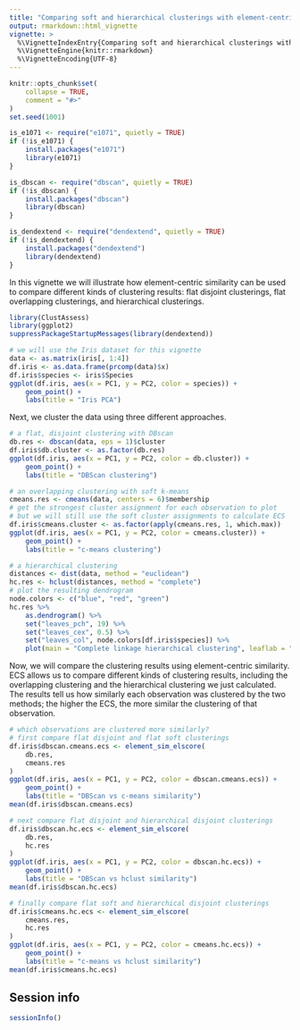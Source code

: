 ```yaml
---
title: "Comparing soft and hierarchical clusterings with element-centric similarity"
output: rmarkdown::html_vignette
vignette: >
  %\VignetteIndexEntry{Comparing soft and hierarchical clusterings with element-centric similarity}
  %\VignetteEngine{knitr::rmarkdown}
  %\VignetteEncoding{UTF-8}
---
```


```r
knitr::opts_chunk$set(
    collapse = TRUE,
    comment = "#>"
)
set.seed(1001)
```

```r
is_e1071 <- require("e1071", quietly = TRUE)
if (!is_e1071) {
    install.packages("e1071")
    library(e1071)
}

is_dbscan <- require("dbscan", quietly = TRUE)
if (!is_dbscan) {
    install.packages("dbscan")
    library(dbscan)
}

is_dendextend <- require("dendextend", quietly = TRUE)
if (!is_dendextend) {
    install.packages("dendextend")
    library(dendextend)
}
```


In this vignette we will illustrate how element-centric similarity can be used
to compare different kinds of clustering results: flat disjoint clusterings, 
flat overlapping clusterings, and hierarchical clusterings.
```r
library(ClustAssess)
library(ggplot2)
suppressPackageStartupMessages(library(dendextend))

# we will use the Iris dataset for this vignette
data <- as.matrix(iris[, 1:4])
df.iris <- as.data.frame(prcomp(data)$x)
df.iris$species <- iris$Species
ggplot(df.iris, aes(x = PC1, y = PC2, color = species)) +
    geom_point() +
    labs(title = "Iris PCA")
```


Next, we cluster the data using three different approaches.
```r
# a flat, disjoint clustering with DBscan
db.res <- dbscan(data, eps = 1)$cluster
df.iris$db.cluster <- as.factor(db.res)
ggplot(df.iris, aes(x = PC1, y = PC2, color = db.cluster)) +
    geom_point() +
    labs(title = "DBScan clustering")

# an overlapping clustering with soft k-means
cmeans.res <- cmeans(data, centers = 6)$membership
# get the strongest cluster assignment for each observation to plot
# but we will still use the soft cluster assignments to calculate ECS
df.iris$cmeans.cluster <- as.factor(apply(cmeans.res, 1, which.max))
ggplot(df.iris, aes(x = PC1, y = PC2, color = cmeans.cluster)) +
    geom_point() +
    labs(title = "c-means clustering")

# a hierarchical clustering
distances <- dist(data, method = "euclidean")
hc.res <- hclust(distances, method = "complete")
# plot the resulting dendrogram
node.colors <- c("blue", "red", "green")
hc.res %>%
    as.dendrogram() %>%
    set("leaves_pch", 19) %>%
    set("leaves_cex", 0.5) %>%
    set("leaves_col", node.colors[df.iris$species]) %>%
    plot(main = "Complete linkage hierarchical clustering", leaflab = "none")
```

Now, we will compare the clustering results using element-centric similarity.
ECS allows us to compare different kinds of clustering results, including
the overlapping clustering and the hierarchical clustering we just 
calculated. The results tell us how similarly each observation was clustered
by the two methods; the higher the ECS, the more similar the clustering
of that observation.
```r
# which observations are clustered more similarly?
# first compare flat disjoint and flat soft clusterings
df.iris$dbscan.cmeans.ecs <- element_sim_elscore(
    db.res,
    cmeans.res
)
ggplot(df.iris, aes(x = PC1, y = PC2, color = dbscan.cmeans.ecs)) +
    geom_point() +
    labs(title = "DBScan vs c-means similarity")
mean(df.iris$dbscan.cmeans.ecs)

# next compare flat disjoint and hierarchical disjoint clusterings
df.iris$dbscan.hc.ecs <- element_sim_elscore(
    db.res,
    hc.res
)
ggplot(df.iris, aes(x = PC1, y = PC2, color = dbscan.hc.ecs)) +
    geom_point() +
    labs(title = "DBScan vs hclust similarity")
mean(df.iris$dbscan.hc.ecs)

# finally compare flat soft and hierarchical disjoint clusterings
df.iris$cmeans.hc.ecs <- element_sim_elscore(
    cmeans.res,
    hc.res
)
ggplot(df.iris, aes(x = PC1, y = PC2, color = cmeans.hc.ecs)) +
    geom_point() +
    labs(title = "c-means vs hclust similarity")
mean(df.iris$cmeans.hc.ecs)
```



## Session info
```r
sessionInfo()
```
